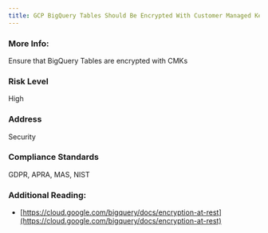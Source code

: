 ```yaml
---
title: GCP BigQuery Tables Should Be Encrypted With Customer Managed Keys
---
```


### More Info:

Ensure that BigQuery Tables are encrypted with CMKs

### Risk Level

High

### Address

Security

### Compliance Standards

GDPR, APRA, MAS, NIST

### Additional Reading:

- [https://cloud.google.com/bigquery/docs/encryption-at-rest](https://cloud.google.com/bigquery/docs/encryption-at-rest)
